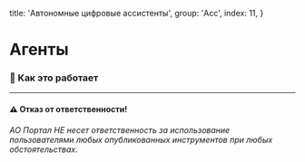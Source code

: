
  title: 'Автономные цифровые ассистенты',
  group: 'Асс',
  index: 11,
}

# Агенты
### 🚗 Как это работает 


---

#### ⚠️ Отказ от ответственности!
###### АО Портал НЕ несет ответственность за использование пользователями любых опубликованных инструментов при любых обстоятельствах.

